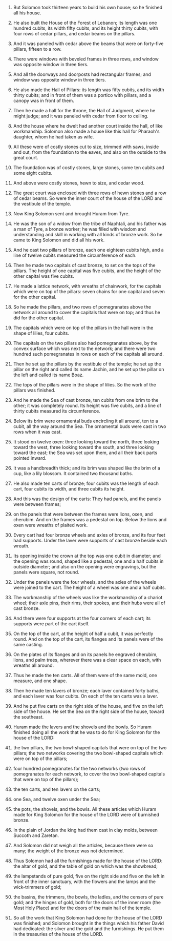 
1. But Solomon took thirteen years to build his own house; so he finished all his house.

2. He also built the House of the Forest of Lebanon; its length was one hundred cubits, its width fifty cubits, and its height thirty cubits, with four rows of cedar pillars, and cedar beams on the pillars.

3. And it was paneled with cedar above the beams that were on forty-five pillars, fifteen to a row.

4. There were windows with beveled frames in three rows, and window was opposite window in three tiers.

5. And all the doorways and doorposts had rectangular frames; and window was opposite window in three tiers.

6. He also made the Hall of Pillars: its length was fifty cubits, and its width thirty cubits; and in front of them was a portico with pillars, and a canopy was in front of them.

7. Then he made a hall for the throne, the Hall of Judgment, where he might judge; and it was paneled with cedar from floor to ceiling.

8. And the house where he dwelt had another court inside the hall, of like workmanship. Solomon also made a house like this hall for Pharaoh's daughter, whom he had taken as wife.

9. All these were of costly stones cut to size, trimmed with saws, inside and out, from the foundation to the eaves, and also on the outside to the great court.

10. The foundation was of costly stones, large stones, some ten cubits and some eight cubits.

11. And above were costly stones, hewn to size, and cedar wood.

12. The great court was enclosed with three rows of hewn stones and a row of cedar beams. So were the inner court of the house of the LORD and the vestibule of the temple.

13. Now King Solomon sent and brought Huram from Tyre.

14. He was the son of a widow from the tribe of Naphtali, and his father was a man of Tyre, a bronze worker; he was filled with wisdom and understanding and skill in working with all kinds of bronze work. So he came to King Solomon and did all his work.

15. And he cast two pillars of bronze, each one eighteen cubits high, and a line of twelve cubits measured the circumference of each.

16. Then he made two capitals of cast bronze, to set on the tops of the pillars. The height of one capital was five cubits, and the height of the other capital was five cubits.

17. He made a lattice network, with wreaths of chainwork, for the capitals which were on top of the pillars: seven chains for one capital and seven for the other capital.

18. So he made the pillars, and two rows of pomegranates above the network all around to cover the capitals that were on top; and thus he did for the other capital.

19. The capitals which were on top of the pillars in the hall were in the shape of lilies, four cubits.

20. The capitals on the two pillars also had pomegranates above, by the convex surface which was next to the network; and there were two hundred such pomegranates in rows on each of the capitals all around.

21. Then he set up the pillars by the vestibule of the temple; he set up the pillar on the right and called its name Jachin, and he set up the pillar on the left and called its name Boaz.

22. The tops of the pillars were in the shape of lilies. So the work of the pillars was finished.

23. And he made the Sea of cast bronze, ten cubits from one brim to the other; it was completely round. Its height was five cubits, and a line of thirty cubits measured its circumference.

24. Below its brim were ornamental buds encircling it all around, ten to a cubit, all the way around the Sea. The ornamental buds were cast in two rows when it was cast.

25. It stood on twelve oxen: three looking toward the north, three looking toward the west, three looking toward the south, and three looking toward the east; the Sea was set upon them, and all their back parts pointed inward.

26. It was a handbreadth thick; and its brim was shaped like the brim of a cup, like a lily blossom. It contained two thousand baths.

27. He also made ten carts of bronze; four cubits was the length of each cart, four cubits its width, and three cubits its height.

28. And this was the design of the carts: They had panels, and the panels were between frames;

29. on the panels that were between the frames were lions, oxen, and cherubim. And on the frames was a pedestal on top. Below the lions and oxen were wreaths of plaited work.

30. Every cart had four bronze wheels and axles of bronze, and its four feet had supports. Under the laver were supports of cast bronze beside each wreath.

31. Its opening inside the crown at the top was one cubit in diameter; and the opening was round, shaped like a pedestal, one and a half cubits in outside diameter; and also on the opening were engravings, but the panels were square, not round.

32. Under the panels were the four wheels, and the axles of the wheels were joined to the cart. The height of a wheel was one and a half cubits.

33. The workmanship of the wheels was like the workmanship of a chariot wheel; their axle pins, their rims, their spokes, and their hubs were all of cast bronze.

34. And there were four supports at the four corners of each cart; its supports were part of the cart itself.

35. On the top of the cart, at the height of half a cubit, it was perfectly round. And on the top of the cart, its flanges and its panels were of the same casting.

36. On the plates of its flanges and on its panels he engraved cherubim, lions, and palm trees, wherever there was a clear space on each, with wreaths all around.

37. Thus he made the ten carts. All of them were of the same mold, one measure, and one shape.

38. Then he made ten lavers of bronze; each laver contained forty baths, and each laver was four cubits. On each of the ten carts was a laver.

39. And he put five carts on the right side of the house, and five on the left side of the house. He set the Sea on the right side of the house, toward the southeast.

40. Huram made the lavers and the shovels and the bowls. So Huram finished doing all the work that he was to do for King Solomon for the house of the LORD:

41. the two pillars, the two bowl-shaped capitals that were on top of the two pillars; the two networks covering the two bowl-shaped capitals which were on top of the pillars;

42. four hundred pomegranates for the two networks (two rows of pomegranates for each network, to cover the two bowl-shaped capitals that were on top of the pillars);

43. the ten carts, and ten lavers on the carts;

44. one Sea, and twelve oxen under the Sea;

45. the pots, the shovels, and the bowls. All these articles which Huram made for King Solomon for the house of the LORD were of burnished bronze.

46. In the plain of Jordan the king had them cast in clay molds, between Succoth and Zaretan.

47. And Solomon did not weigh all the articles, because there were so many; the weight of the bronze was not determined.

48. Thus Solomon had all the furnishings made for the house of the LORD: the altar of gold, and the table of gold on which was the showbread;

49. the lampstands of pure gold, five on the right side and five on the left in front of the inner sanctuary, with the flowers and the lamps and the wick-trimmers of gold;

50. the basins, the trimmers, the bowls, the ladles, and the censers of pure gold; and the hinges of gold, both for the doors of the inner room (the Most Holy Place) and for the doors of the main hall of the temple.

51. So all the work that King Solomon had done for the house of the LORD was finished; and Solomon brought in the things which his father David had dedicated: the silver and the gold and the furnishings. He put them in the treasuries of the house of the LORD.


